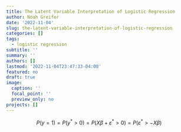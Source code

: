 ```yaml
---
title: The Latent Variable Interpretation of Logistic Regression
author: Noah Greifer
date: '2022-11-04'
slug: the-latent-variable-interpretation-of-logistic-regression
categories: []
tags:
  - logistic regression
subtitle: ''
summary: ''
authors: []
lastmod: '2022-11-04T23:47:33-04:00'
featured: no
draft: true
image:
  caption: ''
  focal_point: ''
  preview_only: no
projects: []
---
```


$$P(y = 1) = P(y^* > 0) = P(X\beta + \varepsilon^* > 0) = P(\varepsilon^*>-X\beta)$$
